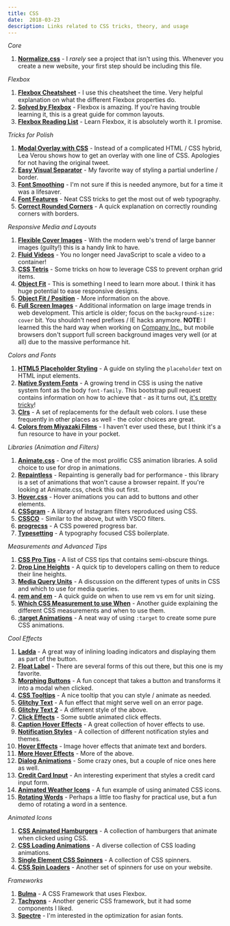 ```yaml
---
title: CSS
date:  2018-03-23
description: Links related to CSS tricks, theory, and usage
---
```


_Core_

1. **[Normalize.css](http://necolas.github.io/normalize.css/)** - I _rarely_ see a project that isn't using this. Whenever you create a new website, your first step should be including this file.

_Flexbox_

1. **[Flexbox Cheatsheet](http://jonibologna.com/flexbox-cheatsheet/)** - I use this cheatsheet the time. Very helpful explanation on what the different Flexbox properties do.
2. **[Solved by Flexbox](http://philipwalton.github.io/solved-by-flexbox/)** - Flexbox is amazing. If you're having trouble learning it, this is a great guide for common layouts.
3. **[Flexbox Reading List](https://www.smashingmagazine.com/2016/02/the-flexbox-reading-list/)** - Learn Flexbox, it is absolutely worth it. I promise.

_Tricks for Polish_

1. **[Modal Overlay with CSS](https://twitter.com/davidwalshblog/status/251474657490903040)** - Instead of a complicated HTML / CSS hybrid, Lea Verou shows how to get an overlay with one line of CSS. Apologies for not having the original tweet.
2. **[Easy Visual Separator](http://codepen.io/mor10/pen/pgMLXY/)** - My favorite way of styling a partial underline / border.
3. **[Font Smoothing](https://davidwalsh.name/font-smoothing)** - I'm not sure if this is needed anymore, but for a time it was a lifesaver.
4. **[Font Features](https://webkit.org/blog/5735/css-font-features/)** - Neat CSS tricks to get the most out of web typography.
5. **[Correct Rounded Corners](http://webdesign.tutsplus.com/tutorials/quick-tip-rounded-corners-done-right--webdesign-7127)** - A quick explanation on correctly rounding corners with borders.

_Responsive Media and Layouts_

1. **[Flexible Cover Images](http://nicolasgallagher.com/flexible-css-cover-images/)** - With the modern web's trend of large banner images (guilty!) this is a handy link to have.
2. **[Fluid Videos](http://webdesign.tutsplus.com/tutorials/instant-fluid-videos-with-viewport-width-units--cms-22845)** - You no longer need JavaScript to scale a video to a container!
3. **[CSS Tetris](http://www.heydonworks.com/article/tetris-the-power-of-css)** - Some tricks on how to leverage CSS to prevent orphan grid items.
4. **[Object Fit](http://thenewcode.com/967/The-Widescreen-Web-Using-CSS-object-fit)** - This is something I need to learn more about. I think it has huge potential to ease responsive designs.
5. **[Object Fit / Position](https://css-tricks.com/on-object-fit-and-object-position/)** - More information on the above.
6. **[Full Screen Images](https://css-tricks.com/perfect-full-page-background-image/)** - Additional information on large image trends in web development. This article is older; focus on the `background-size: cover` bit. You shouldn't need prefixes / IE hacks anymore. **NOTE:** I learned this the hard way when working on [Company Inc.](http://companyinc.company), but mobile browsers don't support full screen background images very well (or at all) due to the massive performance hit.

_Colors and Fonts_

1. **[HTML5 Placeholder Styling](https://davidwalsh.name/html5-placeholder-css)** - A guide on styling the `placeholder` text on HTML input elements.
2. **[Native System Fonts](https://github.com/twbs/bootstrap/pull/19098)** - A growing trend in CSS is using the native system font as the body `font-family`. This bootstrap pull request contains information on how to achieve that - as it turns out, [it's pretty tricky](https://medium.com/designing-medium/system-shock-6b1dc6d6596f#.dqhjiepns)!
3. **[Clrs](https://github.com/mrmrs/colors)** - A set of replacements for the default web colors. I use these frequently in other places as well - the color choices are great.
4. **[Colors from Miyazaki Films](http://www.fastcodesign.com/3043631/what-hayao-miyazakis-films-look-like-as-color-palettes)** - I haven't ever used these, but I think it's a fun resource to have in your pocket.

_Libraries (Animation and Filters)_

1. **[Animate.css](http://daneden.github.io/animate.css/)** - One of the most prolific CSS animation libraries. A solid choice to use for drop in animations.
1. **[Repaintless](https://github.com/szynszyliszys/repaintless)** - Repainting is generally bad for performance - this library is a set of animations that won't cause a browser repaint. If you're looking at Animate.css, check this out first.
1. **[Hover.css](http://ianlunn.github.io/Hover/)** - Hover animations you can add to buttons and other elements.
1. **[CSSgram](https://una.im/CSSgram/)** - A library of Instagram filters reproduced using CSS.
1. **[CSSCO](http://www.cssco.co/)** - Similar to the above, but with VSCO filters.
1. **[progrecss](https://github.com/jh3y/progre-c-ss/)** - A CSS powered progress bar.
1. **[Typesetting](http://mikemai.net/typesettings/index.html)** - A typography focused CSS boilerplate.

_Measurements and Advanced Tips_

1. **[CSS Pro Tips](https://github.com/AllThingsSmitty/css-protips)** - A list of CSS tips that contains semi-obscure things.
1. **[Drop Line Heights](https://twitter.com/heydonworks/status/672716556179283968)** - A quick tip to developers calling on them to reduce their line heights.
1. **[Media Query Units](http://zellwk.com/blog/media-query-units/)** - A discussion on the different types of units in CSS and which to use for media queries.
1. **[rem and em](https://css-tricks.com/rem-global-em-local/)** - A quick guide on when to use rem vs em for unit sizing.
1. **[Which CSS Measurement to use When](http://thenewcode.com/775/Which-CSS-Measurements-To-Use-When)** - Another guide explaining the different CSS measurements and when to use them.
1. **[:target Animations](http://blogs.adobe.com/dreamweaver/2015/01/using-the-css-target-selector-to-create-javascript-less-ui-effects.html)** - A neat way of using `:target` to create some pure CSS animations.


_Cool Effects_

1. **[Ladda](http://lab.hakim.se/ladda/)** - A great way of inlining loading indicators and displaying them as part of the button.
1. **[Float Label](https://thatemil.com/blog/2016/01/23/floating-label-no-js-pure-css/)** - There are several forms of this out there, but this one is my favorite.
1. **[Morphing Buttons](http://tympanus.net/codrops/2014/05/12/morphing-buttons-concept/)** - A fun concept that takes a button and transforms it into a modal when clicked.
1. **[CSS Tooltips](http://kushagragour.in/lab/hint/)** - A nice tooltip that you can style / animate as needed.
1. **[Glitchy Text](http://codepen.io/nilbog/pen/azVZZY)** - A fun effect that might serve well on an error page.
1. **[Glitchy Text 2](http://codepen.io/lbebber/pen/ypgql)** - A different style of the above.
1. **[Click Effects](http://tympanus.net/codrops/2015/02/11/subtle-click-feedback-effects/)** - Some subtle animated click effects.
1. **[Caption Hover Effects](http://tympanus.net/codrops/2013/06/18/caption-hover-effects/)** - A great collection of hover effects to use.
1. **[Notification Styles](http://tympanus.net/codrops/2014/07/23/notification-styles-inspiration/)** - A collection of different notification styles and themes.
1. **[Hover Effects](http://tympanus.net/codrops/2014/06/19/ideas-for-subtle-hover-effects/)** - Image hover effects that animate text and borders.
1. **[More Hover Effects](http://tympanus.net/codrops/2014/10/28/some-more-subtle-hover-effect-ideas/)** - More of the above.
1. **[Dialog Animations](http://tympanus.net/codrops/2014/12/08/inspiration-dialog-effects/)** - Some crazy ones, but a couple of nice ones here as well.
1. **[Credit Card Input](http://bradfrost.com/blog/post/single-field-credit-card-input-pattern/)** - An interesting experiment that styles a credit card input form.
1. **[Animated Weather Icons](http://codepen.io/joshbader/pen/EjXgqr)** - A fun example of using animated CSS icons.
1. **[Rotating Words](http://tympanus.net/codrops/2012/04/17/rotating-words-with-css-animations/)** - Perhaps a little too flashy for practical use, but a fun demo of rotating a word in a sentence.

_Animated Icons_

1. **[CSS Animated Hamburgers](https://jonsuh.com/hamburgers/)** - A collection of hamburgers that animate when clicked using CSS.
1. **[CSS Loading Animations](https://connoratherton.com/loaders)** - A diverse collection of CSS loading animations.
1. **[Single Element CSS Spinners](http://projects.lukehaas.me/css-loaders/)** - A collection of CSS spinners.
1. **[CSS Spin Loaders](http://tobiasahlin.com/spinkit/)** - Another set of spinners for use on your website.

_Frameworks_

1. **[Bulma](http://bulma.io/)** - A CSS Framework that uses Flexbox.
1. **[Tachyons](http://tachyons.io/)** - Another generic CSS framework, but it had some components I liked.
1. **[Spectre](http://picturepan2.github.io/spectre/)** - I'm interested in the optimization for asian fonts.
